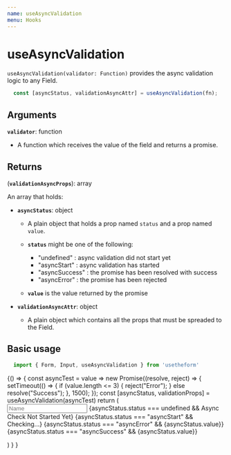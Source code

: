 ---
name: useAsyncValidation
menu: Hooks
---


# useAsyncValidation
`useAsyncValidation(validator: Function)` provides the async validation logic to any Field.

```javascript
  const [asyncStatus, validationAsyncAttr] = useAsyncValidation(fn);
```

## Arguments

**`validator`**: function

  - A function which receives the value of the field and returns a promise.

## Returns

(**`validationAsyncProps`**): array

An array that holds:

  - **`asyncStatus`**: object

    - A plain object that holds a prop named `status` and a prop named `value`.
    - **`status`** might be one of the following:
      - "undefined" : async validation did not start yet
      - "asyncStart" : async validation has started
      - "asyncSuccess" : the promise has been resolved with success
      - "asyncError" : the promise has been rejected

    - **`value`** is the value returned by the promise 
 
  - **`validationAsyncAttr`**: object

      - A plain object which contains all the props that must be spreaded to the Field.

## Basic usage

```javascript
  import { Form, Input, useAsyncValidation } from 'usetheform'
```

<Playground>
{() => {
    const asyncTest = value =>
      new Promise((resolve, reject) => {
        setTimeout(() => {
          if (value.length <= 3) {
            reject("Error");
          } else resolve("Success");
        }, 1500);
      });
    const [asyncStatus, validationProps] = useAsyncValidation(asyncTest)
    return (
      <Form>
        <Input type="text" name="name" touched placeholder="Name" {...validationProps} />
        {asyncStatus.status === undefined && <label>Async Check Not Started Yet</label>}
        {asyncStatus.status === "asyncStart" && <label>Checking...</label>}
        {asyncStatus.status === "asyncError" && <label>{asyncStatus.value}</label>}
        {asyncStatus.status === "asyncSuccess" && <label>{asyncStatus.value}</label>}
      </Form>
    )
  }
}
</Playground>
